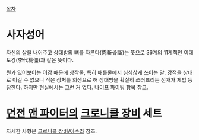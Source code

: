 [[목차]]

= 사자성어 =
자신의 살을 내어주고 상대방의 뼈를 자른다(肉斬骨斷)는 뜻으로 36계의 11계책인 이대도강(李代桃僵)과 같은 뜻이다.

뭔가 있어보이는 어감 때문에 창작물, 특히 배틀물에서 심심찮게 쓰이는 말. 강적을 상대로 이길 수 없으니 작은 상처를 희생으로 해 상대방을 확실히 쓰러뜨리는 전개가 제법 등장한다. 하지만 현실에서는 그런 거 없다. [[나이프 파이팅]] 항목 참고.

= [[던전 앤 파이터]]의 [[크로니클 장비]] 세트 =

자세한 사항은 [[크로니클 장비/아수라]] 참조.
